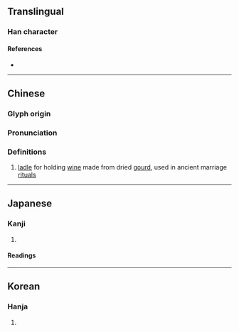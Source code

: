 {{character info}}
==Translingual==

===Han character===
{{Han char|rn=49|rad=己|as=06|sn=9|four=17717|canj=NEMSU,XNEMS|ids=⿱丞己}}

====References====
* {{Han ref|kx=0327.101|dkj=08758|dj=0631.170|hdz=20986.110|uh=5DF9|ud=24057|bh=CEAF|bd=52911}}

----

==Chinese==
{{zh-forms|t2=卺|s=卺}}

===Glyph origin===
{{Han etym}}

===Pronunciation===
{{zh-pron
|m=jǐn
|c=gan2
|mc=y
|oc=y
|ma=
|cat=
}}

===Definitions===
{{zh-hanzi}}

# [[ladle]] for holding [[wine]] made from dried [[gourd]], used in ancient marriage [[ritual]]s

----

==Japanese==

===Kanji===
{{ja-kanji|grade=|rs=己06}}

# {{rfdef|ja|sort=己06}}

====Readings====
{{ja-readings|on=きん|kun=したが-う, の-びる, さかずる}}

----

==Korean==

===Hanja===
{{ko-hanja|hangeul=근|rv=geun|mr=kŭn}}

# {{rfdef|ko|sort=己06}}
